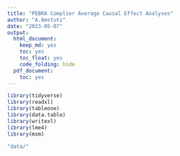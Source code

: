 ```yaml
---
title: "PEBRA Complier Average Causal Effect Analyses"
author: "A.Amstutz"
date: "2023-05-07"
output:
  html_document:
    keep_md: yes
    toc: yes
    toc_float: yes
    code_folding: hide
  pdf_document:
    toc: yes
---
```


```r
library(tidyverse)
library(readxl)
library(tableone)
library(data.table)
library(writexl)
library(lme4)
library(msm)
```

```r
"data/"
```



